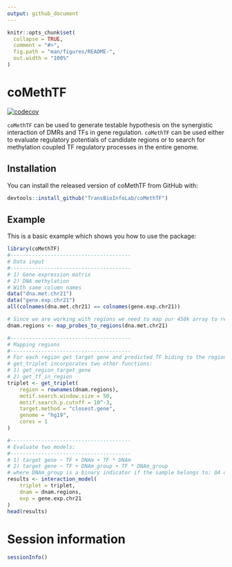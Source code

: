 ```yaml
---
output: github_document
---
```


<!-- README.md is generated from README.Rmd. Please edit that file -->

```r
knitr::opts_chunk$set(
  collapse = TRUE,
  comment = "#>",
  fig.path = "man/figures/README-",
  out.width = "100%"
)
```

# coMethTF

<!-- badges: start -->
[![codecov](https://codecov.io/gl/tiagochst/methtf/branch/%5Cx6d6173746572/graph/badge.svg?token=NESBYPVF64)](https://codecov.io/gl/tiagochst/methtf)
<!-- badges: end -->


`coMethTF` can be used to generate testable hypothesis on the synergistic interaction of DMRs and TFs in gene regulation. 
`coMethTF` can be used either to evaluate regulatory potentials of candidate regions or to search for methylation coupled TF regulatory processes in the entire genome.

## Installation

You can install the released version of coMethTF from GitHub with:

``` r
devtools::install_github("TransBioInfoLab/coMethTF")
```

## Example

This is a basic example which shows you how to use the package:

```r
library(coMethTF)
#---------------------------------------
# Data input
#---------------------------------------
# 1) Gene expression matrix
# 2) DNA methylation
# With same column names
data("dna.met.chr21")
data("gene.exp.chr21")
all(colnames(dna.met.chr21) == colnames(gene.exp.chr21))

# Since we are working with regions we need to map our 450k array to regions
dnam.regions <- map_probes_to_regions(dna.met.chr21)
```

```r
#---------------------------------------
# Mapping regions
#---------------------------------------
# For each region get target gene and predicted TF biding to the regions
# get_triplet incorporates two other functions:
# 1) get_region_target_gene
# 2) get_tf_in_region
triplet <- get_triplet(
    region = rownames(dnam.regions),
    motif.search.window.size = 50,
    motif.search.p.cutoff = 10^-3,
    target.method = "closest.gene",
    genome = "hg19",
    cores = 1
)
```

```r
#---------------------------------------
# Evaluate two models: 
#---------------------------------------
# 1) target gene ~ TF + DNAm + TF * DNAm
# 2) target gene ~ TF + DNAm_group + TF * DNAm_group 
# where DNAm_group is a binary indicator if the sample belongs to: Q4 or Q1
results <- interaction_model(
    triplet = triplet, 
    dnam = dnam.regions,
    exp = gene.exp.chr21
)
head(results)
```

# Session information
```R
sessionInfo()
```
